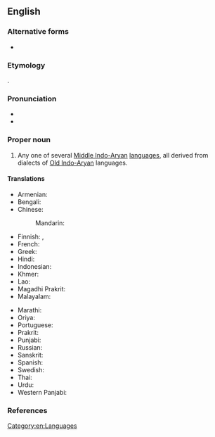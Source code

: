 ==English==
{{wp}}

===Alternative forms===
* {{alt|en|Pracrit|Prākrit}}

===Etymology===
{{lbor|en|sa|प्राकृत}}.

===Pronunciation===
* {{IPA|en|/ˈpɹɑː.kɹɪt/}}
* {{rhyme|en|ɪt}}

===Proper noun===
{{en-proper noun|Prakrits}}

# Any one of several [[Middle Indo-Aryan]] [[language]]s, all derived from dialects of [[Old Indo-Aryan]] languages. {{defdate|from 1766<ref>{{R:Etymonline}}</ref>}}

====Translations====
{{trans-top|any of Middle Indo-Aryan languages, derived from dialects of Old Indo-Aryan languages}}
* Armenian: {{t+|hy|պրակրիտ|sc=Armn}}
* Bengali: {{t|bn|প্রাকৃত}}
* Chinese:
*: Mandarin: {{t-needed|cmn}}
* Finnish: {{t|fi|prakrit}}, {{t|fi|[[prakrit]]-[[kieli]]}}
* French: {{t+|fr|prakrit}}
* Greek: {{t|el|πρακριτική γλώσσα|f}}
* Hindi: {{t+|hi|प्राकृत|f}}
* Indonesian: {{t|id|Prakerta}}
* Khmer: {{t+|km|ប្រាក្រឹត|tr=praakrət|sc=Ethi}}
* Lao: {{t-needed|lo}}
* Magadhi Prakrit: {{t|inc-mgd|𑀧𑁆𑀭𑀸𑀓𑀾𑀢}}
* Malayalam: {{t+|ml|പ്രാകൃതം}}
{{trans-mid}}
* Marathi: {{t|mr|प्राकृत}}
* Oriya: {{t-needed|or}}
* Portuguese: {{t+|pt|prácrito|m}}
* Prakrit: {{t|inc-pra|𑀧𑀸𑀇𑀅}}
* Punjabi: {{t|pa|ਪ੍ਰਾਕ੍ਰਿਤ|f}}
* Russian: {{t+|ru|пракрит}}
* Sanskrit: {{t+|sa|प्राकृत}}
* Spanish: {{t+|es|prácrito|m}}
* Swedish: {{t+|sv|prakrit|c}}
* Thai: {{t+|th|ปรากฤต}}
* Urdu: {{t|ur|پراکرت|tr=prākrit}}
* Western Panjabi: {{t+|pnb|پراکرت|tr=prākrit}}
{{trans-bottom}}

===References===
<references/>

[[Category:en:Languages]]